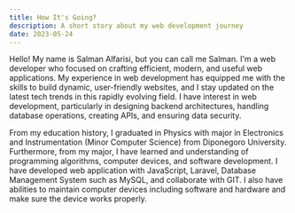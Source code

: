 ```yaml
---
title: How It's Going?
description: A short story about my web development journey
date: 2023-05-24
---
```


Hello! My name is Salman Alfarisi, but you can call me Salman. I'm a web developer  who focused on crafting efficient, modern, and useful web applications. My experience in web development has equipped me with the skills to build dynamic, user-friendly websites, and I stay updated on the latest tech trends in this rapidly evolving field. I have interest in web development, particularly in designing backend architectures, handling database operations, creating APIs, and ensuring data security.

From my education history, I graduated in Physics with major in Electronics and Instrumentation (Minor Computer Science) from Diponegoro University. Furthermore, from my major, I have learned and understanding of programming algorithms, computer devices, and software development. I have developed web application with JavaScript, Laravel, Database Management System such as MySQL, and collaborate with GIT. I also have abilities to maintain computer devices including software and hardware and make sure the device works properly.
